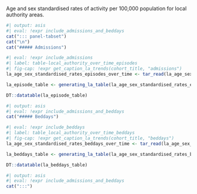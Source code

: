 
Age and sex standardised rates of activity per 100,000 population for local authority areas. 

```r
#| output: asis
#| eval: !expr include_admissions_and_beddays
cat("::: panel-tabset")
cat("\n")
cat("##### Admissions")
```

```r
#| eval: !expr include_admissions
#| label: table-local_authority_over_time_episodes
#| fig-cap: !expr get_caption_la_trends(cohort_title, "admissions") 
la_age_sex_standardised_rates_episodes_over_time <- tar_read(la_age_sex_standardised_rates_episodes_over_time)

la_episode_table <- generating_la_table(la_age_sex_standardised_rates_episodes_over_time, cohort)

DT::datatable(la_episode_table)
```

```r
#| output: asis
#| eval: !expr include_admissions_and_beddays
cat("##### Beddays")
```

```r
#| eval: !expr include_beddays
#| label: table_local_authority_over_time_beddays
#| fig-cap: !expr get_caption_la_trends(cohort_title, "beddays")  
la_age_sex_standardised_rates_beddays_over_time <- tar_read(la_age_sex_standardised_rates_beddays_over_time)

la_beddays_table <- generating_la_table(la_age_sex_standardised_rates_beddays_over_time, cohort)

DT::datatable(la_beddays_table)
```

```r
#| output: asis
#| eval: !expr include_admissions_and_beddays
cat(":::")
```
